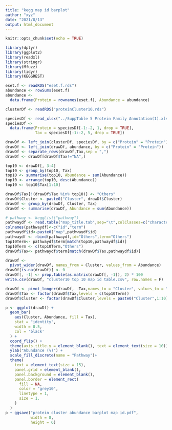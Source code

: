 ```yaml
---
title: "kegg map id barplot"
author: "xyz"
date: "2021/8/13"
output: html_document
---
```


```r
knitr::opts_chunk$set(echo = TRUE)
```

```r
library(dplyr)
library(ggplot2)
library(readxl)
library(stringr)
library(Mfuzz)
library(tidyr)
library(KEGGREST)
```

```r
eset.f <- readRDS("eset.f.rds")
abundance <- rowSums(eset.f)
abundance <-
  data.frame(Protein = rownames(eset.f), Abundance = abundance)

clusterDf <- readRDS("proteinCluster10.rds")

speciesDf <- read_xlsx("../SuppTable 5 Protein Family Annotation(1).xlsx")
speciesDf <-
  data.frame(Protein = speciesDf[-1:-2, 1, drop = TRUE],
             Tax = speciesDf[-1:-2, 5, drop = TRUE])

drawDf <- left_join(clusterDf, speciesDf, by = c("Protein" = "Protein"))
drawDf <- left_join(drawDf, abundance, by = c("Protein" = "Protein"))
drawDf <- separate_rows(drawDf,Tax,sep = ",")
drawDf <- drawDf[drawDf$Tax!="NA",]

top10 <- drawDf[, 3:4]
top10 <- group_by(top10, Tax)
top10 <- summarise(top10, Abundance = sum(Abundance))
top10 <- arrange(top10, desc(Abundance))
top10 <- top10$Tax[1:10]

drawDf$Tax[!(drawDf$Tax %in% top10)] <- "Others"
drawDf$Cluster <- paste0("Cluster", drawDf$Cluster)
drawDf <- group_by(drawDf, Cluster, Tax)
drawDf <- summarise(drawDf, Abundance = sum(Abundance))

# pathway <- keggList("pathway")
pathwaydf <- read.table("map_title.tab",sep="\t",colClasses=c("character", "character"))
colnames(pathwaydf)<-c("id","term")
pathwaydf$id<-paste0("map",pathwaydf$id)
pathwaydf <- rbind(pathwaydf,id="Others",term="Others")
top10Term<- pathwaydf$term[match(top10,pathwaydf$id)]
top10Term <- c(top10Term,"Others")
drawDf$Tax<- pathwaydf$term[match(drawDf$Tax,pathwaydf$id)]

drawDf <-
  pivot_wider(drawDf, names_from = Cluster, values_from = Abundance)
drawDf[is.na(drawDf)] <- 0
drawDf[, -1] <- prop.table(as.matrix(drawDf[, -1]), 2) * 100
write.csv(drawDf, "cluster10 top 10 map id table.csv", row.names = F)

drawDf <- pivot_longer(drawDf, -Tax,names_to = "Cluster", values_to = "Abundance")
drawDf$Tax <- factor(drawDf$Tax,levels = c(top10Term))
drawDf$Cluster <- factor(drawDf$Cluster,levels = paste0("Cluster",1:10))

p <- ggplot(drawDf) +
  geom_bar(
    aes(Cluster, Abundance, fill = Tax),
    stat = "identity",
    width = 0.5,
    col = 'black'
  ) +
  coord_flip() +
  theme(axis.title.y = element_blank(), text = element_text(size = 10)) +
  ylab("Abundance (%)") +
  scale_fill_discrete(name = "Pathway")+
  theme(
    text = element_text(size = 15),
    panel.grid = element_blank(),
    panel.background = element_blank(),
    panel.border = element_rect(
      fill = NA,
      color = "grey10",
      linetype = 1,
      size = 1.
    )
  )
p + ggsave("protein cluster abundance barplot map id.pdf",
           width = 8,
           height = 6)
```

